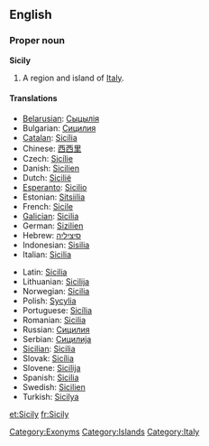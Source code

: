 ==English==
===Proper noun===
{{wikipedia}}
'''Sicily'''

# A region and island of [[Italy]].

====Translations====
{{top}}
*[[Belarusian]]: [[Сыцылія]]
*Bulgarian: [[Сицилия]]
*[[Catalan]]: [[Sicília]]
*Chinese: [[西西里]]
*Czech: [[Sicílie]] {{f}}
*Danish: [[Sicilien]]
*Dutch: [[Sicilië]] {{n}}
*[[Esperanto]]: [[Sicilio]]
*Estonian: [[Sitsiilia]]
*French: [[Sicile]] {{f}}
*[[Galician]]: [[Sicilia#Galician|Sicilia]]
*German: [[Sizilien]]
*Hebrew: [[סיציליה]]
*Indonesian: [[Sisilia]]
*Italian: [[Sicilia#Italian|Sicilia]] {{f}}
{{mid}}
*Latin: [[Sicilia#Latin|Sicilia]] {{f}}
*Lithuanian: [[Sicilija]]
*Norwegian: [[Sicilia#Norwegian|Sicilia]]
*Polish: [[Sycylia]]
*Portuguese: [[Sicília]]
*Romanian: [[Sicilia]]
*Russian: [[Сицилия]]
*Serbian: [[Сицилија]]
*[[Sicilian]]: [[Sicilia#Sicilian|Sicilia]] {{f}}
*Slovak: [[Sicília]]
*Slovene: [[Sicilija]]
*Spanish: [[Sicilia#Spanish|Sicilia]]
*Swedish: [[Sicilien]]
*Turkish: [[Sicilya]]
{{bottom}}

[[Category:Exonyms]]
[[Category:Islands]]
[[Category:Italy]]

[[et:Sicily]]
[[fr:Sicily]]
